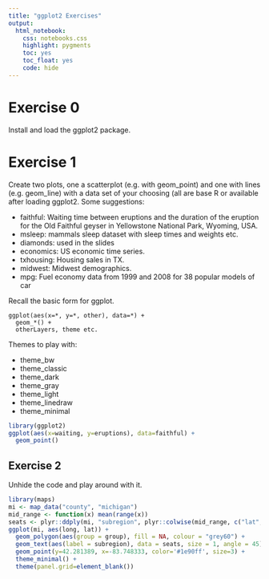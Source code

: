 ```yaml
---
title: "ggplot2 Exercises"
output: 
  html_notebook:
    css: notebooks.css
    highlight: pygments
    toc: yes
    toc_float: yes
    code: hide
---
```


# Exercise 0

Install and load the <span class="pack">ggplot2</span> package.

# Exercise 1

Create two plots, one a scatterplot (e.g. with <span class="func">geom_point</span>) and one with lines (e.g. <span class="func">geom_line</span>) with a data set of your choosing (all are base R or available after loading <span class="pack">ggplot2</span>.  Some suggestions:

- <span class="objclass">faithful</span>: Waiting time between eruptions and the duration of the eruption for the Old Faithful geyser in Yellowstone National Park, Wyoming, USA.
- <span class="objclass">msleep</span>:  mammals sleep dataset with sleep times and weights etc.
- <span class="objclass">diamonds</span>: used in the slides
- <span class="objclass">economics</span>: US economic time series.
- <span class="objclass">txhousing</span>: Housing sales in TX.
- <span class="objclass">midwest</span>: Midwest demographics.
- <span class="objclass">mpg</span>: Fuel economy data from 1999 and 2008 for 38 popular models of car

Recall the basic form for ggplot.

```
ggplot(aes(x=*, y=*, other), data=*) +
  geom_*() +
  otherLayers, theme etc.
```

Themes to play with:

- <span class="func">theme_bw</span>
- <span class="func">theme_classic</span>
- <span class="func">theme_dark</span>
- <span class="func">theme_gray</span>
- <span class="func">theme_light</span>
- <span class="func">theme_linedraw</span>
- <span class="func">theme_minimal</span>

```r
library(ggplot2)
ggplot(aes(x=waiting, y=eruptions), data=faithful) +
  geom_point()
```


## Exercise 2

Unhide the code and play around with it.

```r
library(maps)
mi <- map_data("county", "michigan")
mid_range <- function(x) mean(range(x))
seats <- plyr::ddply(mi, "subregion", plyr::colwise(mid_range, c("lat", "long")))
ggplot(mi, aes(long, lat)) +
  geom_polygon(aes(group = group), fill = NA, colour = "grey60") +
  geom_text(aes(label = subregion), data = seats, size = 1, angle = 45) +
  geom_point(y=42.281389, x=-83.748333, color='#1e90ff', size=3) +
  theme_minimal() +
  theme(panel.grid=element_blank())
```

